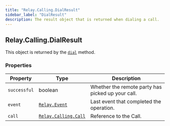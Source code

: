 ```yaml
---
title: "Relay.Calling.DialResult"
sidebar_label: "DialResult"
description: The result object that is returned when dialing a call.
---
```


[dial]: /sdks/realtime-sdk/v2/language/python/calling/call#dial
[relay-event]: /sdks/realtime-sdk/v2/language/python/event
[relay-calling-call]: /sdks/realtime-sdk/v2/language/python/calling/call

## Relay.Calling.DialResult

This object is returned by the [`dial`][dial] method.

### Properties

| Property | Type | Description |
| -------- | ---- | ----------- |
| `successful` | boolean | Whether the remote party has picked up your call. |
| `event` | [`Relay.Event`][relay-event] | Last event that completed the operation. |
| `call` | [`Relay.Calling.Call`][relay-calling-call] | Reference to the Call. |